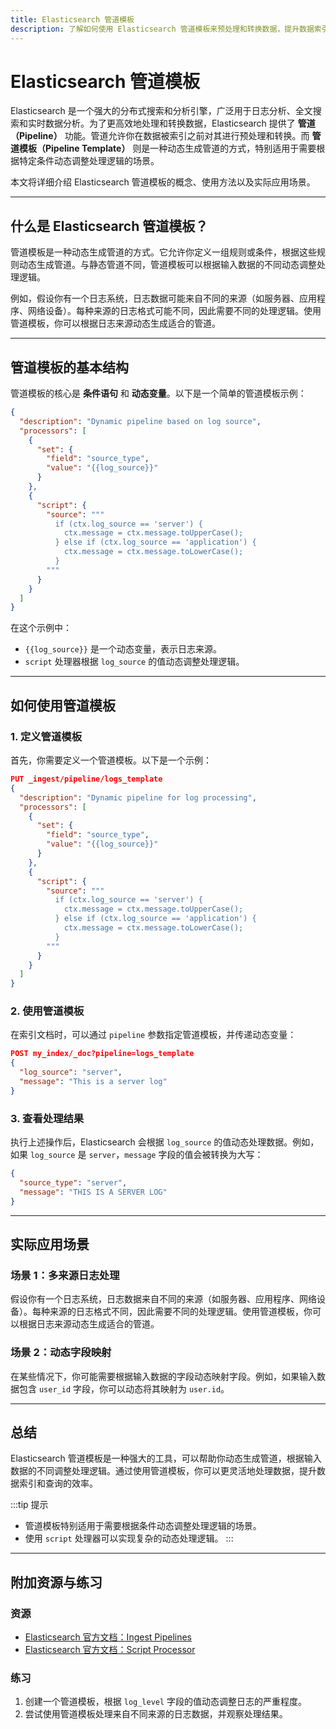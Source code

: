 ```yaml
---
title: Elasticsearch 管道模板
description: 了解如何使用 Elasticsearch 管道模板来预处理和转换数据，提升数据索引和查询的效率。
---
```


# Elasticsearch 管道模板

Elasticsearch 是一个强大的分布式搜索和分析引擎，广泛用于日志分析、全文搜索和实时数据分析。为了更高效地处理和转换数据，Elasticsearch 提供了 **管道（Pipeline）** 功能。管道允许你在数据被索引之前对其进行预处理和转换。而 **管道模板（Pipeline Template）** 则是一种动态生成管道的方式，特别适用于需要根据特定条件动态调整处理逻辑的场景。

本文将详细介绍 Elasticsearch 管道模板的概念、使用方法以及实际应用场景。

---

## 什么是 Elasticsearch 管道模板？

管道模板是一种动态生成管道的方式。它允许你定义一组规则或条件，根据这些规则动态生成管道。与静态管道不同，管道模板可以根据输入数据的不同动态调整处理逻辑。

例如，假设你有一个日志系统，日志数据可能来自不同的来源（如服务器、应用程序、网络设备）。每种来源的日志格式可能不同，因此需要不同的处理逻辑。使用管道模板，你可以根据日志来源动态生成适合的管道。

---

## 管道模板的基本结构

管道模板的核心是 **条件语句** 和 **动态变量**。以下是一个简单的管道模板示例：

```json
{
  "description": "Dynamic pipeline based on log source",
  "processors": [
    {
      "set": {
        "field": "source_type",
        "value": "{{log_source}}"
      }
    },
    {
      "script": {
        "source": """
          if (ctx.log_source == 'server') {
            ctx.message = ctx.message.toUpperCase();
          } else if (ctx.log_source == 'application') {
            ctx.message = ctx.message.toLowerCase();
          }
        """
      }
    }
  ]
}
```

在这个示例中：
- `{{log_source}}` 是一个动态变量，表示日志来源。
- `script` 处理器根据 `log_source` 的值动态调整处理逻辑。

---

## 如何使用管道模板

### 1. 定义管道模板

首先，你需要定义一个管道模板。以下是一个示例：

```json
PUT _ingest/pipeline/logs_template
{
  "description": "Dynamic pipeline for log processing",
  "processors": [
    {
      "set": {
        "field": "source_type",
        "value": "{{log_source}}"
      }
    },
    {
      "script": {
        "source": """
          if (ctx.log_source == 'server') {
            ctx.message = ctx.message.toUpperCase();
          } else if (ctx.log_source == 'application') {
            ctx.message = ctx.message.toLowerCase();
          }
        """
      }
    }
  ]
}
```

### 2. 使用管道模板

在索引文档时，可以通过 `pipeline` 参数指定管道模板，并传递动态变量：

```json
POST my_index/_doc?pipeline=logs_template
{
  "log_source": "server",
  "message": "This is a server log"
}
```

### 3. 查看处理结果

执行上述操作后，Elasticsearch 会根据 `log_source` 的值动态处理数据。例如，如果 `log_source` 是 `server`，`message` 字段的值会被转换为大写：

```json
{
  "source_type": "server",
  "message": "THIS IS A SERVER LOG"
}
```

---

## 实际应用场景

### 场景 1：多来源日志处理

假设你有一个日志系统，日志数据来自不同的来源（如服务器、应用程序、网络设备）。每种来源的日志格式不同，因此需要不同的处理逻辑。使用管道模板，你可以根据日志来源动态生成适合的管道。

### 场景 2：动态字段映射

在某些情况下，你可能需要根据输入数据的字段动态映射字段。例如，如果输入数据包含 `user_id` 字段，你可以动态将其映射为 `user.id`。

---

## 总结

Elasticsearch 管道模板是一种强大的工具，可以帮助你动态生成管道，根据输入数据的不同调整处理逻辑。通过使用管道模板，你可以更灵活地处理数据，提升数据索引和查询的效率。

:::tip 提示
- 管道模板特别适用于需要根据条件动态调整处理逻辑的场景。
- 使用 `script` 处理器可以实现复杂的动态处理逻辑。
:::

---

## 附加资源与练习

### 资源
- [Elasticsearch 官方文档：Ingest Pipelines](https://www.elastic.co/guide/en/elasticsearch/reference/current/ingest.html)
- [Elasticsearch 官方文档：Script Processor](https://www.elastic.co/guide/en/elasticsearch/reference/current/script-processor.html)

### 练习
1. 创建一个管道模板，根据 `log_level` 字段的值动态调整日志的严重程度。
2. 尝试使用管道模板处理来自不同来源的日志数据，并观察处理结果。